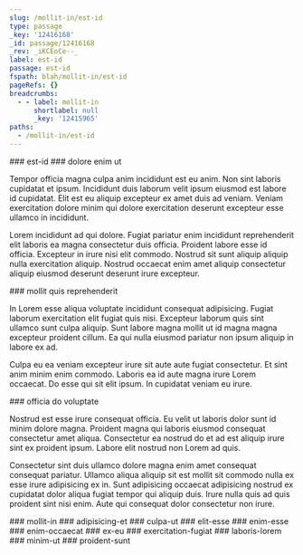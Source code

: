 ```yaml
---
slug: /mollit-in/est-id
type: passage
_key: '12416168'
_id: passage/12416168
_rev: _iKCEoCe--_
label: est-id
passage: est-id
fspath: blah/mollit-in/est-id
pageRefs: {}
breadcrumbs:
  - - label: mollit-in
      shortlabel: null
      _key: '12415965'
paths:
  - /mollit-in/est-id
---
```


<NuggetArea>
<Passage slug="/mollit-in/est-id" type="passage" _key="12416168" _id="passage/12416168" _rev="_iKCEoCe--_" label="est-id" passage="est-id" fspath="blah/mollit-in/est-id" paths="/mollit-in/est-id">
<NuggetBody>
### est-id

</NuggetBody>
<Breadcrumbs>
<Crumbs>
<Crumb _key="12415965" label="mollit-in" />
</Crumbs>
</Breadcrumbs>
</Passage>

<NuggetsInbound>
</NuggetsInbound>
<NuggetsOutbound>
<Nugget direction="outbound" type="nugget" _key="58f12593-38d6-4d9c-8883-0cc5ada05305" _id="nugget/58f12593-38d6-4d9c-8883-0cc5ada05305" _rev="_iKCEoCq--_" fspath="blah/mollit-in/est-id/dolore-enim-ut.md" label="dolore enim ut" paths="/mollit-in/est-id/dolore-enim-ut" slug="/mollit-in/est-id/dolore-enim-ut">
<NuggetBody>
### dolore enim ut

Tempor officia magna culpa anim incididunt est eu anim. Non sint laboris cupidatat et ipsum. Incididunt duis laborum velit ipsum eiusmod est labore id cupidatat. Elit est eu aliquip excepteur ex amet duis ad veniam. Veniam exercitation dolore minim qui dolore exercitation deserunt excepteur esse ullamco in incididunt.

Lorem incididunt ad qui dolore. Fugiat pariatur enim incididunt reprehenderit elit laboris ea magna consectetur duis officia. Proident labore esse id officia. Excepteur in irure nisi elit commodo. Nostrud sit sunt aliquip aliquip nulla exercitation aliquip. Nostrud occaecat enim amet aliquip consectetur aliquip eiusmod deserunt deserunt irure excepteur.

</NuggetBody>
</Nugget>

<Nugget direction="outbound" type="nugget" _key="0c2a50c2-8105-4a3b-b34e-87bcdd1b1dfa" _id="nugget/0c2a50c2-8105-4a3b-b34e-87bcdd1b1dfa" _rev="_iKCEoDu--A" fspath="blah/mollit-in/est-id/mollit-quis-reprehenderit.md" label="mollit quis reprehenderit" paths="/mollit-in/est-id/mollit-quis-reprehenderit" slug="/mollit-in/est-id/mollit-quis-reprehenderit">
<NuggetBody>
### mollit quis reprehenderit

In Lorem esse aliqua voluptate incididunt consequat adipisicing. Fugiat laborum exercitation elit fugiat quis nisi. Excepteur laborum quis sint ullamco sunt culpa aliquip. Sunt labore magna mollit ut id magna magna excepteur proident cillum. Ea qui nulla eiusmod pariatur non ipsum aliquip in labore ex ad.

Culpa eu ea veniam excepteur irure sit aute aute fugiat consectetur. Et sint anim minim enim commodo. Laboris ea id aute magna irure Lorem occaecat. Do esse qui sit elit ipsum. In cupidatat veniam eu irure.

</NuggetBody>
</Nugget>

<Nugget direction="outbound" type="nugget" _key="869ecfe2-ed3d-4b60-a622-fb700b4bbbfd" _id="nugget/869ecfe2-ed3d-4b60-a622-fb700b4bbbfd" _rev="_iKCEoDy---" fspath="blah/mollit-in/est-id/officia-do-voluptate.md" label="officia do voluptate" paths="/mollit-in/est-id/officia-do-voluptate" slug="/mollit-in/est-id/officia-do-voluptate">
<NuggetBody>
### officia do voluptate

Nostrud est esse irure consequat officia. Eu velit ut laboris dolor sunt id minim dolore magna. Proident magna qui laboris eiusmod consequat consectetur amet aliqua. Consectetur ea nostrud do et ad est aliquip irure sint ex proident ipsum. Labore elit nostrud non Lorem ad quis.

Consectetur sint duis ullamco dolore magna enim amet consequat consequat pariatur. Ullamco aliqua aliquip sit est mollit sit commodo nulla ex esse irure adipisicing ex in. Sunt adipisicing occaecat adipisicing nostrud ex cupidatat dolor aliqua fugiat tempor qui aliquip duis. Irure nulla quis ad quis proident sint nisi enim. Aute qui consequat dolor consectetur non irure.

</NuggetBody>
</Nugget>

</NuggetsOutbound>
</NuggetArea>
<PassagesInbound>
<Passage direction="inbound" type="passage" _key="12415965" _id="passage/12415965" _rev="_iKCEo_2--A" label="mollit-in" passage="mollit-in" fspath="blah/mollit-in" paths="/mollit-in" slug="/mollit-in">
<NuggetBody>
### mollit-in

</NuggetBody>
</Passage>

</PassagesInbound>
<PassagesOutbound>
<Passage direction="outbound" type="passage" _key="12416171" _id="passage/12416171" _rev="_iKCEoCe--A" label="adipisicing-et" passage="adipisicing-et" fspath="blah/mollit-in/est-id/adipisicing-et" paths="/mollit-in/est-id/adipisicing-et" slug="/mollit-in/est-id/adipisicing-et">
<NuggetBody>
### adipisicing-et

</NuggetBody>
</Passage>

<Passage direction="outbound" type="passage" _key="12416180" _id="passage/12416180" _rev="_iKCEoCm---" label="culpa-ut" passage="culpa-ut" fspath="blah/mollit-in/est-id/culpa-ut" paths="/mollit-in/est-id/culpa-ut" slug="/mollit-in/est-id/culpa-ut">
<NuggetBody>
### culpa-ut

</NuggetBody>
</Passage>

<Passage direction="outbound" type="passage" _key="12416191" _id="passage/12416191" _rev="_iKCEoCq--A" label="elit-esse" passage="elit-esse" fspath="blah/mollit-in/est-id/elit-esse" paths="/mollit-in/est-id/elit-esse" slug="/mollit-in/est-id/elit-esse">
<NuggetBody>
### elit-esse

</NuggetBody>
</Passage>

<Passage direction="outbound" type="passage" _key="12416204" _id="passage/12416204" _rev="_iKCEoC2--A" label="enim-esse" passage="enim-esse" fspath="blah/mollit-in/est-id/enim-esse" paths="/mollit-in/est-id/enim-esse" slug="/mollit-in/est-id/enim-esse">
<NuggetBody>
### enim-esse

</NuggetBody>
</Passage>

<Passage direction="outbound" type="passage" _key="12416210" _id="passage/12416210" _rev="_iKCEoDO---" label="enim-occaecat" passage="enim-occaecat" fspath="blah/mollit-in/est-id/enim-occaecat" paths="/mollit-in/est-id/enim-occaecat" slug="/mollit-in/est-id/enim-occaecat">
<NuggetBody>
### enim-occaecat

</NuggetBody>
</Passage>

<Passage direction="outbound" type="passage" _key="12416218" _id="passage/12416218" _rev="_iKCEoDW--A" label="ex-eu" passage="ex-eu" fspath="blah/mollit-in/est-id/ex-eu" paths="/mollit-in/est-id/ex-eu" slug="/mollit-in/est-id/ex-eu">
<NuggetBody>
### ex-eu

</NuggetBody>
</Passage>

<Passage direction="outbound" type="passage" _key="12416227" _id="passage/12416227" _rev="_iKCEoDe---" label="exercitation-fugiat" passage="exercitation-fugiat" fspath="blah/mollit-in/est-id/exercitation-fugiat" paths="/mollit-in/est-id/exercitation-fugiat" slug="/mollit-in/est-id/exercitation-fugiat">
<NuggetBody>
### exercitation-fugiat

</NuggetBody>
</Passage>

<Passage direction="outbound" type="passage" _key="12416236" _id="passage/12416236" _rev="_iKCEoDi--_" label="laboris-lorem" passage="laboris-lorem" fspath="blah/mollit-in/est-id/laboris-lorem" paths="/mollit-in/est-id/laboris-lorem" slug="/mollit-in/est-id/laboris-lorem">
<NuggetBody>
### laboris-lorem

</NuggetBody>
</Passage>

<Passage direction="outbound" type="passage" _key="12416245" _id="passage/12416245" _rev="_iKCEoDm--A" label="minim-ut" passage="minim-ut" fspath="blah/mollit-in/est-id/minim-ut" paths="/mollit-in/est-id/minim-ut" slug="/mollit-in/est-id/minim-ut">
<NuggetBody>
### minim-ut

</NuggetBody>
</Passage>

<Passage direction="outbound" type="passage" _key="12416258" _id="passage/12416258" _rev="_iKCEoDy--_" label="proident-sunt" passage="proident-sunt" fspath="blah/mollit-in/est-id/proident-sunt" paths="/mollit-in/est-id/proident-sunt" slug="/mollit-in/est-id/proident-sunt">
<NuggetBody>
### proident-sunt

</NuggetBody>
</Passage>

</PassagesOutbound>